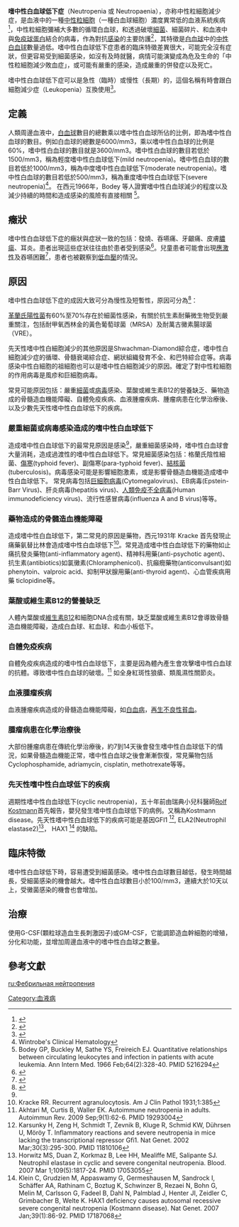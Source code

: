 {{Copy edit|time=2021-04-17T03:49:55+00:00}}
{{medical}}
{{Infobox disease
 | Name           = Neutropenia
 | Image          = Neutropenia.JPG
 | Caption        = 由於嗜中性白血球低下，僅見紅血球及血小板的血液照片
 | DiseasesDB     = 8994
 | ICD10          = {{ICD10|D|70||d|70}}
 | ICD9           = {{ICD9|288.0}}
 | ICDO           =
 | OMIM           =
 | MedlinePlus    =
 | eMedicineSubj  = med
 | eMedicineTopic = 1640
 | MeshID         = D009503
}}

'''嗜中性白血球低下症'''（Neutropenia 或 Neutropaenia），亦称中性粒細胞減少症，是血液中的一種[[中性粒細胞|中性粒細胞]]（一種白血球細胞）濃度異常低的血液系統疾病<ref>{{Cite web|title = Neutropenia - National Library of Medicine|url = http://www.ncbi.nlm.nih.gov/pubmedhealth/PMHT0025031/|website = PubMed Health|accessdate = 2015-12-08|first = National Center for Biotechnology|last = Information|first2 = U. S. National Library of Medicine 8600 Rockville|last2 = Pike|first3 = Bethesda|last3 = MD|first4 = 20894|last4 = Usa}}</ref>，中性粒細胞彌補大多數的循環白血球，和透過破壞[[細菌|細菌]]、細菌碎片、和血液中與[[免疫球蛋白|免疫球蛋白]]結合的病毒，作為對抗[[感染|感染]]的主要防護<ref>{{Cite web|title = Neutrophils - National Library of Medicine|url = http://www.ncbi.nlm.nih.gov/pubmedhealth/PMHT0022058/|website = PubMed Health|accessdate = 2015-12-08|first = National Center for Biotechnology|last = Information|first2 = U. S. National Library of Medicine 8600 Rockville|last2 = Pike|first3 = Bethesda|last3 = MD|first4 = 20894|last4 = Usa|archive-date = 2018-03-06|archive-url = https://web.archive.org/web/20180306215841/https://www.ncbi.nlm.nih.gov/pubmedhealth/PMHT0022058/|dead-url = no}}</ref>，其特徵是[[白血球|白血球]]中的[[中性白血球|中性白血球]]數量過低。嗜中性白血球低下症患者的臨床特徵差異很大，可能完全沒有症狀，但更容易受到細菌感染，如沒有及時就醫，病情可能演變成為危及生命的「中性粒細胞減少敗血症」，或可能有嚴重的感染，造成嚴重的併發症以及死亡。

嗜中性白血球低下症可以是急性（臨時）或慢性（長期）的，這個名稱有時會跟白細胞減少症（Leukopenia）互換使用<ref>{{Cite journal|title = How to approach neutropenia|url = http://asheducationbook.hematologylibrary.org/content/2012/1/174|journal = ASH Education Program Book|date = 2012-12-08|issn = 1520-4391|pmid = 23233578|pages = 174–182|volume = 2012|issue = 1|doi = 10.1182/asheducation-2012.1.174|first = Laurence A.|last = Boxer|access-date = 2016-06-21|archive-date = 2019-08-12|archive-url = https://web.archive.org/web/20190812015140/http://asheducationbook.hematologylibrary.org/content/2012/1/174|dead-url = no}}</ref>。

== 定義 ==
人類周邊血液中，[[白血球|白血球]]數目的總數乘以嗜中性白血球所佔的比例，即為嗜中性白血球的數目。例如白血球的總數是6000/mm3，乘以嗜中性白血球的比例是60%，嗜中性白血球的數目就是3600/mm3。嗜中性白血球的數目若低於1500/mm3，稱為輕度嗜中性白血球低下(mild neutropenia)。嗜中性白血球的數目若低於1000/mm3，稱為中度嗜中性白血球低下(moderate neutropenia)。嗜中性白血球的數目若低於500/mm3，稱為重度嗜中性白血球低下(severe neutropenia)<ref name="#1"> Wintrobe's Clinical Hematology </ref>。 在西元1966年，Bodey 等人證實嗜中性白血球減少的程度以及減少持續的時間和造成感染的風險有直接相關 <ref> Bodey GP, Buckley M, Sathe YS, Freireich EJ. Quantitative relationships between circulating leukocytes and infection in patients with acute leukemia. Ann Intern Med. 1966 Feb;64(2):328-40. PMID 5216294 </ref>。

== 癥狀 ==
嗜中性白血球低下症的癥狀與症狀一致的包括：發燒、吞嚥痛、牙齦痛、皮膚[[膿瘍|膿瘍]]、耳炎。患者出現這些症狀往往由於患者受到感染<ref>{{Cite web|title = Neutropenia Clinical Presentation: History, Physical Examination|url = http://emedicine.medscape.com/article/204821-clinical|website = emedicine.medscape.com|accessdate = 2015-12-08|archive-date = 2020-09-23|archive-url = https://web.archive.org/web/20200923145638/https://emedicine.medscape.com/article/204821-clinical|dead-url = no}}</ref>。兒童患者可能會出現[[應激性|應激性]]及吞嚥困難<ref>{{Cite book|title = Nursing Care of the Critically Ill Child|url = https://books.google.com/books?id=up93BAm-wNoC&pg=PA835&dq=neutropenia+symptoms&hl=en&sa=X&ved=0ahUKEwjSoaLl38zJAhULqoMKHU-VAGgQ6AEINjAB#v=onepage&q=neutropenia%2520symptoms&f=false|publisher = Elsevier Health Sciences|date = 2012-05-04|page = 835|isbn = 0323086039|first = Mary Fran|last = Hazinski|access-date = 2016-06-21|archive-date = 2020-10-14|archive-url = https://web.archive.org/web/20201014135406/https://books.google.com/books?id=up93BAm-wNoC&pg=PA835&dq=neutropenia+symptoms&hl=en&sa=X&ved=0ahUKEwjSoaLl38zJAhULqoMKHU-VAGgQ6AEINjAB#v=onepage&q=neutropenia%2520symptoms&f=false|dead-url = no}}</ref>，患者也被觀察到[[低血壓|低血壓]]的情況。

== 原因 ==
嗜中性白血球低下症的成因大致可分為慢性及短暫性，原因可分為<ref>{{Cite journal|title = Evaluation and Management of Patients with Isolated Neutropenia|url = http://www.ncbi.nlm.nih.gov/pmc/articles/PMC3748385/|journal = Seminars in hematology|date = 2013-07-01|issn = 0037-1963|pmc = 3748385|pmid = 23953336|pages = 198–206|volume = 50|issue = 3|doi = 10.1053/j.seminhematol.2013.06.010|first = Peter E.|last = Newburger|first2 = David C.|last2 = Dale|access-date = 2016-06-21|archive-date = 2021-12-26|archive-url = https://web.archive.org/web/20211226122915/https://www.ncbi.nlm.nih.gov/pmc/articles/PMC3748385/|dead-url = no}}</ref>：
{{columns-list|2|
* 長期：
** [[再生不良性貧血|再生不良性貧血]]
** [[肝醣儲積症|肝醣儲積症]]
** [[科恩綜合症|科恩綜合症]]
** [[先天性障礙|先天性障礙]]免疫疾病
** [[巴氏症候群|巴氏症候群]]
** [[维生素B12缺乏症|维生素B12缺乏症]]
** {{link-en|皮爾森綜合症|Pearson syndrome}}
** HPS5綜合症
* 短暫性：
** [[傷寒|傷寒]]
** [[結核|結核]]
** [[巨細胞病毒|巨細胞病毒]]
** [[丙硫氧嘧啶|丙硫氧嘧啶]]（治療[[甲狀腺功能亢進|甲狀腺功能亢進]]的[[硫代酰胺|硫代酰胺]]藥物）
** [[左旋咪唑|左旋咪唑]]（一種[[抗生素|抗生素]]）
** [[青黴胺|青黴胺]]
** [[複方新諾明|複方新諾明]]
** [[氯氮平|氯氮平]]
** [[丙戊酸|丙戊酸]]
** [[氨替比林|氨替比林]]
}}

[[革蘭氏陽性菌|革蘭氏陽性菌]]有60%至70%存在於細菌性感染，有關於抗生素耐藥微生物受到嚴重關注，包括耐甲氧西林金的黃色葡萄球菌（MRSA）及耐萬古黴素腸球菌（VRE）。

先天性嗜中性白細胞減少的其他原因是Shwachman-Diamond綜合症，嗜中性白細胞減少症的循環、骨髓衰竭綜合症、網狀組織發育不全、和巴特綜合症等。病毒感染中性白細胞的祖細胞也可以是嗜中性白細胞減少的原因。確定了對中性粒細胞的作用病毒是風疹和巨細胞病毒。

常見可能原因包括：嚴重[[細菌|細菌]]或[[病毒|病毒]]感染、葉酸或維生素B12的營養缺乏、藥物造成的骨髓造血機能障礙、自體免疫疾病、血液腫瘤疾病、腫瘤病患在化學治療後、以及少數先天性嗜中性白血球低下的疾病。

===嚴重細菌或病毒感染造成的嗜中性白血球低下===
造成嗜中性白血球低下的最常見原因是感染<ref name="#1"/>，嚴重細菌感染時，嗜中性白血球會大量消耗，造成過渡性的嗜中性白血球低下。常見細菌感染包括：格蘭氏陰性細菌、[[傷寒|傷寒]](typhoid fever)、副傷寒(para-typhoid fever)、[[結核菌|結核菌]](tuberculosis)。病毒感染可能是影響細胞激素，或是影響骨髓造血機能造成嗜中性白血球低下。 常見病毒包括[[巨細胞病毒|巨細胞病毒]](Cytomegalovirus)、EB病毒(Epstein-Barr Virus)、肝炎病毒(hepatitis virus)、[[人類免疫不全病毒|人類免疫不全病毒]](Human immunodeficiency virus)、流行性感冒病毒(influenza A and B virus)等等。

===藥物造成的骨髓造血機能障礙===
造成嗜中性白血球低下，第二常見的原因是藥物，西元1931年 Kracke 首先發現止痛藥氨替比林會造成嗜中性白血球低下<ref>Kracke RR. Recurrent agranulocytosis. Am J Clin Pathol 1931;1:385 </ref>。常見造成嗜中性白血球低下的藥物如止痛抗發炎藥物(anti-inflammatory agent)、精神科用藥(anti-psychotic agent)、抗生素(antibiotics)如氯黴素(Chloramphenicol)、抗癲癇藥物(anticonvulsant)如phenytoin、valproic acid、抑制甲狀腺用藥(anti-thyroid agent)、心血管疾病用藥 ticlopidine等。

===葉酸或維生素B12的營養缺乏===
人體內葉酸或[[維生素B12|維生素B12]]和細胞DNA合成有關，缺乏葉酸或維生素B12會導致骨髓造血機能障礙，造成白血球、紅血球、和血小板低下。

===自體免疫疾病===
自體免疫疾病造成的嗜中性白血球低下，主要是因為體內產生會攻擊嗜中性白血球的抗體。導致嗜中性白血球的破壞。<ref> Akhtari M, Curtis B, Waller EK. Autoimmune neutropenia in adults. Autoimmun Rev. 2009 Sep;9(1):62-6. PMID 19293004 </ref> 如全身紅斑性狼瘡、類風濕性關節炎。

===血液腫瘤疾病===
血液腫瘤疾病造成的骨髓造血機能障礙，如[[白血病|白血病]]，[[再生不良性貧血|再生不良性貧血]]。

===腫瘤病患在化學治療後===
大部份腫瘤病患在傳統化學治療後，約7到14天後會發生嗜中性白血球低下的情況，如果骨髓造血機能正常，嗜中性白血球之後會漸漸恢復，常見藥物包括Cyclophosphamide, adriamycin, cisplatin, methotrexate等等。 

===先天性嗜中性白血球低下的疾病===
週期性嗜中性白血球低下(cyclic neutropenia)，五十年前由瑞典小兒科醫師[[Rolf_Kostmann|Rolf Kostmann]]首先報告，嬰兒發生嗜中性白血球低下的病例。又稱為Kostmann disease。先天性嗜中性白血球低下的疾病可能是基因GFI1 <ref> Karsunky H, Zeng H, Schmidt T, Zevnik B, Kluge R, Schmid KW, Dührsen U, Möröy T. Inflammatory reactions and severe neutropenia in mice lacking the transcriptional repressor Gfi1. Nat Genet. 2002 Mar;30(3):295-300. PMID 11810106 </ref>, ELA2(Neutrophil elastase2)<ref> Horwitz MS, Duan Z, Korkmaz B, Lee HH, Mealiffe ME, Salipante SJ. Neutrophil elastase in cyclic and severe congenital neutropenia. Blood. 2007 Mar 1;109(5):1817-24. PMID 17053055 </ref>， HAX1 <ref> Klein C, Grudzien M, Appaswamy G, Germeshausen M, Sandrock I, Schäffer AA, Rathinam C, Boztug K, Schwinzer B, Rezaei N, Bohn G, Melin M, Carlsson G, Fadeel B, Dahl N, Palmblad J, Henter JI, Zeidler C, Grimbacher B, Welte K. HAX1 deficiency causes autosomal recessive severe congenital neutropenia (Kostmann disease). Nat Genet. 2007 Jan;39(1):86-92. PMID 17187068 </ref> 的缺陷。

==臨床特徵==
嗜中性白血球低下時，容易遭受到細菌感染。嗜中性白血球數目越低，發生時間越長，受細菌感染的機會越大。嗜中性白血球數目小於100/mm3，連續大於10天以上，受黴菌感染的機會也會增加。

==治療==
使用G-CSF(顆粒球造血生長刺激因子)或GM-CSF，它能調節造血幹細胞的增殖，分化和功能，並增加周邊血液中的嗜中性白血球之數量。

==參考文獻==
<div class="references-small">
<references></references>
</div>

[[Category:血液病|Category:血液病]]

[[ru:Фебрильная_нейтропения|ru:Фебрильная нейтропения]]